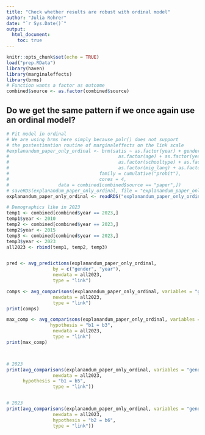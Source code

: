 ```yaml
---
title: "Check whether results are robust with ordinal model"
author: "Julia Rohrer"
date: "`r Sys.Date()`"
output: 
  html_document:
    toc: true
---
```


```r
knitr::opts_chunk$set(echo = TRUE)
load("prep.RData")
library(haven)
library(marginaleffects)
library(brms)
# Function wants a factor as outcome
combined$source <- as.factor(combined$source)

```

## Do we get the same pattern if we once again use an ordinal model?

```r

# Fit model in ordinal
# We are using brms here simply because polr() does not support
# the postestimation routine of marginaleffects on the link scale
#explanandum_paper_only_ordinal <- brm(satis ~ as.factor(year) + gender + as.factor(year):gender +
#                                        as.factor(age) + as.factor(year):as.factor(age) + gender:as.factor(age) + as.factor(year):gender:as.factor(age) +
#                                        as.factor(schooltype) + as.factor(year):as.factor(schooltype) + gender:as.factor(schooltype) + as.factor(year):gender:as.factor(schooltype) +
#                                        as.factor(mig_lang) + as.factor(year):as.factor(mig_lang) + gender:as.factor(mig_lang) + as.factor(year):gender:as.factor(mig_lang), 
#                                 family = cumulative("probit"),
#                                 cores = 4,
#                  data = combined[combined$source == "paper",])
# saveRDS(explanandum_paper_only_ordinal, file = "explanandum_paper_only_ordinal")
explanandum_paper_only_ordinal <- readRDS("explanandum_paper_only_ordinal")

# Demographics like in 2023
temp1 <- combined[combined$year == 2023,]
temp1$year <- 2010
temp2 <- combined[combined$year == 2023,]
temp2$year <- 2015
temp3 <- combined[combined$year == 2023,]
temp3$year <- 2023
all2023 <- rbind(temp1, temp2, temp3)


pred <- avg_predictions(explanandum_paper_only_ordinal,
                 by = c("gender", "year"),
                 newdata = all2023,
                 type = "link")

comps <- avg_comparisons(explanandum_paper_only_ordinal, variables = "gender", by = "year",
                 newdata = all2023,
                 type = "link")
print(comps)

max_comp <- avg_comparisons(explanandum_paper_only_ordinal, variables = "gender", by = "year",
                hypothesis = "b1 = b3",
                 newdata = all2023,
                 type = "link")
print(max_comp)



# 2023
print(avg_comparisons(explanandum_paper_only_ordinal, variables = "gender", by = c("year", "mig_lang"),
                 newdata = all2023,
      hypothesis = "b1 = b5",
                 type = "link"))


# 2023
print(avg_comparisons(explanandum_paper_only_ordinal, variables = "gender", by = c("year", "mig_lang"),
                 newdata = all2023,
                 hypothesis = "b2 = b6",
                 type = "link"))
```






